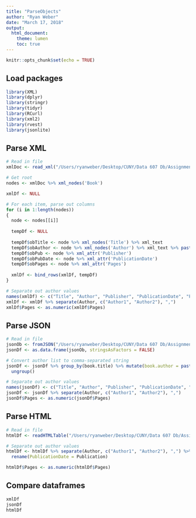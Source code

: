 ```yaml
---
title: "ParseObjects"
author: "Ryan Weber"
date: "March 17, 2018"
output: 
  html_document:
    theme: lumen
    toc: true
---
```


```r
knitr::opts_chunk$set(echo = TRUE)
```

## Load packages
```r
library(XML)
library(dplyr)
library(stringr)
library(tidyr)
library(RCurl)
library(xml2)
library(rvest)
library(jsonlite)
```

## Parse XML
```r
# Read in file
xmlDoc <- read_xml("/Users/ryanweber/Desktop/CUNY/Data 607 Db/Assignments/Week 7/Assignment07/books.xml")

# Get root
nodes <- xmlDoc %>% xml_nodes('Book') 

xmlDf <- NULL

# For each item, parse out columns
for (i in 1:length(nodes))
{
  node <- nodes[[i]]
  
  tempDf <- NULL
  
  tempDf$obTitle <- node %>% xml_nodes('Title') %>% xml_text
  tempDf$obAuthor <- node %>% xml_nodes('Author') %>% xml_text %>% paste(., collapse=",")
  tempDf$obPub <- node %>% xml_attr('Publisher')
  tempDf$obPubDate <- node %>% xml_attr('PublicationDate')
  tempDf$obPages <- node %>% xml_attr('Pages')
  
  xmlDf <- bind_rows(xmlDf, tempDf)
}

# Separate out author values
names(xmlDf) <- c("Title", "Author", "Publisher", "PublicationDate", "Pages")
xmlDf <- xmlDf %>% separate(Author, c("Author1", "Author2"), ",")
xmlDf$Pages <- as.numeric(xmlDf$Pages)
```

## Parse JSON

```r
# Read in file
jsonOb <- fromJSON("/Users/ryanweber/Desktop/CUNY/Data 607 Db/Assignments/Week 7/Assignment07/books.json")
jsonDf <- as.data.frame(jsonOb, stringsAsFactors = FALSE)

# Convert author list to comma-separated string
jsonDf <- jsonDf %>% group_by(book.title) %>% mutate(book.author = paste(unlist(book.author), collapse=",")) %>%
  ungroup()

# Separate out author values
names(jsonDf) <- c("Title", "Author", "Publisher", "PublicationDate", "Pages")
jsonDf <- jsonDf %>% separate(Author, c("Author1", "Author2"), ",")
jsonDf$Pages <- as.numeric(jsonDf$Pages)
```

## Parse HTML

```r
# Read in file
htmlDf <- readHTMLTable("/Users/ryanweber/Desktop/CUNY/Data 607 Db/Assignments/Week 7/Assignment07/books.html", which = 1, stringsAsFactors = FALSE, header = TRUE)

# Separate out author values
htmlDf <- htmlDf %>% separate(Author, c("Author1", "Author2"), ",") %>%
  rename(PublicationDate = Publication)

htmlDf$Pages <- as.numeric(htmlDf$Pages)
```

## Compare dataframes

```r
xmlDf
jsonDf
htmlDf
```


